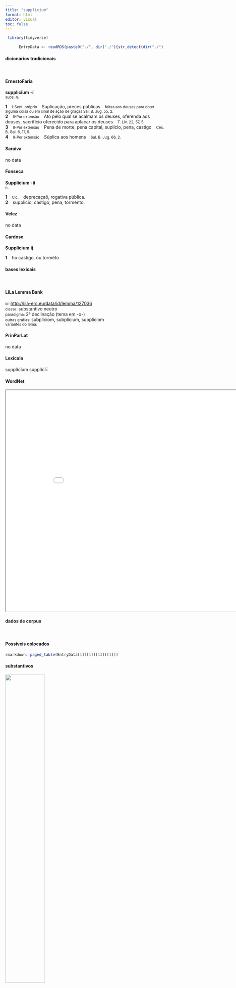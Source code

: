 ```yaml
---
title: "supplicium"
format: html
editor: visual
toc: false
---
```



```r
 library(tidyverse) 

      EntryData <- readRDS(paste0("./", dir("./")[str_detect(dir("./"), "_xx115-117-112-112-108-105-99-105-117-109xx_.rds")]))

```


#### dicionários tradicionais

&emsp;




::: panel-tabset

#### ErnestoFaria

<b>supplicĭum</b> <b>-í</b> <br> <small>subs. n.</small> <br> <small></small>   <p> <b>1</b> &ensp; <small>I-Sent. próprio</small> &ensp; Suplicação, preces públicas &ensp; <small>feitas aos deuses para obter alguma coisa ou em sinal de ação de graças Sal. B. Jug. 55, 2.</small> <br> <b>2</b> &ensp; <small>II-Por extensão</small> &ensp; Ato pelo qual se acalmam os deuses, oferenda aos deuses, sacrifício oferecido para aplacar os deuses &ensp; <small>T. Lív. 22, 57, 5.</small> <br> <b>3</b> &ensp; <small>II-Por extensão</small> &ensp; Pena de morte, pena capital, suplício, pena, castigo &ensp; <small>Cés. B. Gal. 6, 17, 5.</small> <br> <b>4</b> &ensp; <small>II-Por extensão</small> &ensp; Súplica aos homens &ensp; <small>Sal. B. Jug. 66, 2.</small> </p>




#### Saraiva

no data




#### Fonseca

<b>Supplicium</b> -<b>ii</b> <br> <small>n.</small>   <p> <b>1</b> &ensp; <small>Cic.</small> &ensp; deprecaçaõ, rogativa pública. <br> <b>2</b> &ensp; supplicio, castigo, pena, tormento. </p>




#### Velez

no data




#### Cardoso

<b>Supplicium</b> <b>ij</b>   <p> <b>1</b> &ensp; ho castigo. ou tormẽto </p>


:::



#### bases lexicais

&emsp;






::: panel-tabset

#### LiLa Lemma Bank

<small> id: </small> <a href=' http://lila-erc.eu/data/id/lemma/127036 ' target="_blank"> http://lila-erc.eu/data/id/lemma/127036 </a> <br>
<small> classe: </small> substantivo neutro   <br>
<small> paradigma: </small> 2ª declinação (tema em -o-) <br>
<small> outras grafias: </small> subpliciom, subplicium, suppliciom <br>
<small> variantes do lema: </small>  <br>





#### PrinParLat

no data




#### Lexicala

supplĭcĭum 
 supplĭcĭī




#### WordNet

<iframe width='900' height='700' src='Media/Tree__xx115-117-112-112-108-105-99-105-117-109xx__sem_type_lexemes_pt.html'>

</iframe>


:::



#### dados de corpus

&emsp;




::: panel-tabset

#### Possíveis colocados

```r

rmarkdown::paged_table(EntryData[1][[1]][13][[1]])

```


#### substantivos

![](./Media/wordcloud__xx115-117-112-112-108-105-99-105-117-109xx__BY_collocate_scoreSUBST.webp){width=50% fig-alt='This chart plots collocate by scoreSUBST, for the headword supplicium here are all the values plotted: collocate: sumo; scoreSUBST: 0. collocate: omnis; scoreSUBST: 0'}




#### adjetivos

![](./Media/wordcloud__xx115-117-112-112-108-105-99-105-117-109xx__BY_collocate_scoreADJ.webp){width=50% fig-alt='This chart plots collocate by scoreADJ, for the headword supplicium here are all the values plotted: collocate: sumo; scoreADJ: 0. collocate: omnis; scoreADJ: 0'}




#### verbos

![](./Media/wordcloud__xx115-117-112-112-108-105-99-105-117-109xx__BY_collocate_scoreVERBO.webp){width=50% fig-alt='This chart plots collocate by scoreVERBO, for the headword supplicium here are all the values plotted: collocate: sumo; scoreVERBO: 3. collocate: omnis; scoreVERBO: 0'}




#### advérbios

![](./Media/wordcloud__xx115-117-112-112-108-105-99-105-117-109xx__BY_collocate_scoreADV.webp){width=50% fig-alt='This chart plots collocate by scoreADV, for the headword supplicium here are all the values plotted: collocate: sumo; scoreADV: 0. collocate: omnis; scoreADV: 0'}




#### preposições e conjunções

![](./Media/wordcloud__xx115-117-112-112-108-105-99-105-117-109xx__BY_collocate_scoreFUNC.webp){width=50% fig-alt='This chart plots collocate by scoreFUNC, for the headword supplicium here are all the values plotted: collocate: sumo; scoreFUNC: 0. collocate: omnis; scoreFUNC: 0'}


:::



::: panel-tabset

#### ExemplosTraduzidos

<p> de Cethego Statilio Gabinio Caepario eodem modo <b>supplicium</b> sumptum est <br> <small> Sal.Cat.55.6 <br> A Cetego, Estatílio, Gabínio e Cepário foi aplicada do mesmo modo a pena de morte. <small> [JDD] </small> </small> </p>
; <p> ius legationis uerbo uiolatum illi persecuti sunt uos legatum omni <b>supplicio</b> interfectum relinquetis <br> <small> Cic.Man.11 <br> Aqueles vingaram o direito da legação, violado por uma palavra; vós deixareis que um legado tenha sido morto com todo o tipo de suplício? <small> [JDD] </small> </small> </p>





#### Frequência por autor

![](./Media/barchart__xx115-117-112-112-108-105-99-105-117-109xx__lemma_BY_author_Frequencies.webp){width=50% fig-alt='This charts plots the frequency of lemma by author_Frequencies. The Sallustius subcorpus registers the highest normalized frequency, with the value of 8.35 and an absolute frequency of 9. The Caesar subcorpus follows, with a normalized frequency of 3.02 and an absolute frequency of 8. the subcorpus with the least normalized frequency is Ovidius with the normalized value of 0 and an absolute freqeuncy of 0. here are all the values: subcorpus: Caesar ; normalized frequency: 8 ; absolute frequency: 3.0213762368759. subcorpus: Cicero ; normalized frequency: 39 ; absolute frequency: 2.42954324586978. subcorpus: Horatius ; normalized frequency: 1 ; absolute frequency: 0.888020602077968. subcorpus: Ovidius ; normalized frequency: 0 ; absolute frequency: 0. subcorpus: Phaedrus ; normalized frequency: 1 ; absolute frequency: 1.5181417944436. subcorpus: Sallustius ; normalized frequency: 9 ; absolute frequency: 8.3480196642241. subcorpus: Seneca ; normalized frequency: 7 ; absolute frequency: 1.30643325059256. subcorpus: Suetonius ; normalized frequency: 0 ; absolute frequency: 0. subcorpus: Tacitus ; normalized frequency: 0 ; absolute frequency: 0. subcorpus: Vergilius ; normalized frequency: 0 ; absolute frequency: 0. subcorpus: Hieronymus ; normalized frequency: 0 ; absolute frequency: 0'}




#### Frequência por gênero

![](./Media/barchart__xx115-117-112-112-108-105-99-105-117-109xx__lemma_BY_genre_Frequencies.webp){width=50% fig-alt='This charts plots the frequency of lemma by genre_Frequencies. The Prosa.histórica subcorpus registers the highest normalized frequency, with the value of 4.14 and an absolute frequency of 17. The Prosa.filosófica subcorpus follows, with a normalized frequency of 0.99 and an absolute frequency of 6. the subcorpus with the least normalized frequency is Poesia.épica with the normalized value of 0 and an absolute freqeuncy of 0. here are all the values: subcorpus: Prosa.histórica ; normalized frequency: 17 ; absolute frequency: 4.13836753572385. subcorpus: Prosa.filosófica ; normalized frequency: 6 ; absolute frequency: 0.988451590583351. subcorpus: Prosa.oratória ; normalized frequency: 36 ; absolute frequency: 3.45645348669745. subcorpus: Prosa.epistolográfica ; normalized frequency: 1 ; absolute frequency: 0.264977874347492. subcorpus: Poesia.lírica ; normalized frequency: 1 ; absolute frequency: 0.84125515268781. subcorpus: Poesia.didática ; normalized frequency: 1 ; absolute frequency: 0.848248367121893. subcorpus: Poesia.trágica ; normalized frequency: 3 ; absolute frequency: 2.60597637248089. subcorpus: Poesia.épica ; normalized frequency: 0 ; absolute frequency: 0. subcorpus: Prosa.ficcional ; normalized frequency: 0 ; absolute frequency: 0'}




#### Frequência por século

![](./Media/barchart__xx115-117-112-112-108-105-99-105-117-109xx__lemma_BY_period_Frequencies.webp){width=50% fig-alt='This charts plots the frequency of lemma by period_Frequencies. The I.a.C. subcorpus registers the highest normalized frequency, with the value of 2.65 and an absolute frequency of 57. The I.a.C. subcorpus follows, with a normalized frequency of 2.65 and an absolute frequency of 57. the subcorpus with the least normalized frequency is II.d.C. with the normalized value of 0 and an absolute freqeuncy of 0. here are all the values: subcorpus: I.a.C. ; normalized frequency: 57 ; absolute frequency: 2.65301373050966. subcorpus: I.d.C. ; normalized frequency: 8 ; absolute frequency: 1.2238029677222. subcorpus: II.d.C. ; normalized frequency: 0 ; absolute frequency: 0. subcorpus: IV.d.C. ; normalized frequency: 0 ; absolute frequency: 0'}


:::

